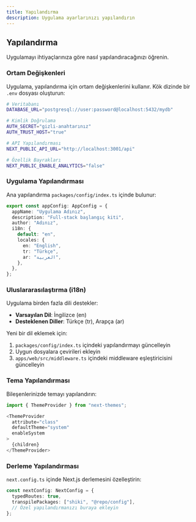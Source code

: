 ```yaml
---
title: Yapılandırma
description: Uygulama ayarlarınızı yapılandırın
---
```


## Yapılandırma

Uygulamayı ihtiyaçlarınıza göre nasıl yapılandıracağınızı öğrenin.

### Ortam Değişkenleri

Uygulama, yapılandırma için ortam değişkenlerini kullanır. Kök dizinde bir `.env` dosyası oluşturun:

```bash
# Veritabanı
DATABASE_URL="postgresql://user:password@localhost:5432/mydb"

# Kimlik Doğrulama
AUTH_SECRET="gizli-anahtarınız"
AUTH_TRUST_HOST="true"

# API Yapılandırması
NEXT_PUBLIC_API_URL="http://localhost:3001/api"

# Özellik Bayrakları
NEXT_PUBLIC_ENABLE_ANALYTICS="false"
```

### Uygulama Yapılandırması

Ana yapılandırma `packages/config/index.ts` içinde bulunur:

```typescript
export const appConfig: AppConfig = {
  appName: "Uygulama Adınız",
  description: "Full-stack başlangıç kiti",
  author: "Adınız",
  i18n: {
    default: "en",
    locales: {
      en: "English",
      tr: "Türkçe",
      ar: "العربية",
    },
  },
};
```

### Uluslararasılaştırma (i18n)

Uygulama birden fazla dili destekler:

- **Varsayılan Dil**: İngilizce (en)
- **Desteklenen Diller**: Türkçe (tr), Arapça (ar)

Yeni bir dil eklemek için:

1. `packages/config/index.ts` içindeki yapılandırmayı güncelleyin
2. Uygun dosyalara çevirileri ekleyin
3. `apps/web/src/middleware.ts` içindeki middleware eşleştiricisini güncelleyin

### Tema Yapılandırması

Bileşenlerinizde temayı yapılandırın:

```typescript
import { ThemeProvider } from "next-themes";

<ThemeProvider
  attribute="class"
  defaultTheme="system"
  enableSystem
>
  {children}
</ThemeProvider>
```

### Derleme Yapılandırması

`next.config.ts` içinde Next.js derlemesini özelleştirin:

```typescript
const nextConfig: NextConfig = {
  typedRoutes: true,
  transpilePackages: ["shiki", "@repo/config"],
  // Özel yapılandırmanızı buraya ekleyin
};
```

